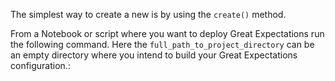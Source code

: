 
The simplest way to create a new <TechnicalTag relative="../../../" tag="data_context" text="Data Context" /> is by using the `create()` method.

From a Notebook or script where you want to deploy Great Expectations run the following command. Here the `full_path_to_project_directory` can be an empty directory where you intend to build your Great Expectations configuration.:

```python title="Python" name="version-0.17.23 docs/docusaurus/versioned_docs/version-0.17.23/snippets/aws_cloud_storage_pandas.py imports"
```